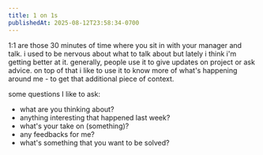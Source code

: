 ```yaml
---
title: 1 on 1s
publishedAt: 2025-08-12T23:58:34-0700
---
```


1:1 are those 30 minutes of time where you sit in with your manager and talk. i used to be nervous about what to talk about but lately i think i'm getting better at it.
generally, people use it to give updates on project or ask advice. on top of that i like to use it to know more of what's happening around me - to get that additional piece of context.

some questions I like to ask:

- what are you thinking about?
- anything interesting that happened last week?
- what's your take on (something)?
- any feedbacks for me?
- what's something that you want to be solved?
